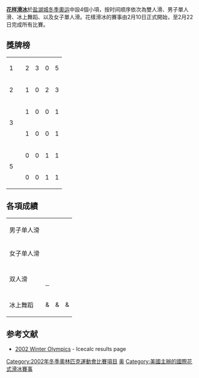 {{noteTA
|T=zh-hans:2002年冬季奥林匹克运动会花样滑冰比赛; zh-tw:2002年冬季奧林匹克運動會花式滑冰比賽; zh-hk:2002年冬季奧林匹克運動會花式溜冰比賽;
|1=zh-hk:花式溜冰;zh-tw:花式滑冰;zh-hans:花样滑冰;zh-hant:花樣滑冰;zh-mo:花式溜冰;
|2=zh-hk:溜冰; zh:滑冰;
|3=zh-hk:溜; zh:滑;}}
'''[[花样滑冰|花样滑冰]]'''於[[2002年冬季奧林匹克運動會|盐湖城冬季奧运]]中設4個小項，按时间顺序依次為雙人滑、男子單人滑、冰上舞蹈、以及女子單人滑。花樣滑冰的賽事由2月10日正式開始，至2月22日完成所有比賽。

== 獎牌榜 ==
{| {{RankedMedalTable}}
|-
| 1
| align="left" | {{flagIOC|RUS|2002年冬季}}
| 2 || 3 || 0 || 5
|-
| 2
| align="left" | {{flagIOC|USA|2002年冬季}}
| 1 || 0 || 2 || 3
|-
| rowspan = 2 | 3
| align="left" | {{flagIOC|CAN|2002年冬季}}
| 1 || 0 || 0 || 1
|-
| align="left" | {{flagIOC|FRA|2002年冬季}}
| 1 || 0 || 0 || 1
|-
| rowspan = 2 | 5
| align="left" | {{flagIOC|CHN|2002年冬季}}
| 0 || 0 || 1 || 1
|-
| align="left" | {{flagIOC|ITA|2002年冬季}}
| 0 || 0 || 1 || 1
|}

== 各項成績 ==
{| {{MedalistTable|type=項目|labelwidth=180px|style=font-size:small;}}
|-
|男子单人滑
|{{flagIOCathlete|[[阿列克谢·亚古丁|阿列克谢·亚古丁]]|RUS|2002年冬季}}
|{{flagIOCathlete|[[叶甫根尼·普鲁申科|叶甫根尼·普鲁申科]]|RUS|2002年冬季}}
|{{flagIOCathlete|[[蒂莫西·戈贝尔|蒂莫西·戈贝尔]]|USA|2002年冬季}}
|-
|女子单人滑
|{{flagIOCathlete|[[萨拉·休斯|萨拉·休斯]]|USA|2002年冬季}}
|{{flagIOCathlete|[[伊琳娜·斯卢茨卡娅|伊琳娜·斯卢茨卡娅]]|RUS|2002年冬季}}
|{{flagIOCathlete|[[关颖珊|关颖珊]]|USA|2002年冬季}}
|-
|双人滑
|{{flagIOCathlete|[[Elena_Berezhnaya|Elena Berezhnaya]]／[[Anton_Sikharulidze|Anton Sikharulidze]]|RUS|2002年冬季}} <br> <hr>{{flagIOCathlete|[[雅米·萨莱|雅米·萨莱]]／[[达维德·佩尔蒂埃|达维德·佩尔蒂埃]]|CAN|2002年冬季}}
|
|{{flagIOCathlete|[[申雪|申雪]]／[[赵宏博|赵宏博]]|CHN|2002年冬季}}
|-
|冰上舞蹈
|{{flagIOCathlete|[[瑪莉娜·阿妮西娜|瑪莉娜·阿妮西娜]]|FRA|2002年冬季}} & <br> {{flagIOCathlete|[[格温达尔·佩泽拉|格温达尔·佩泽拉]]|FRA|2002年冬季}}
|{{flagIOCathlete|[[Irina_Lobacheva|Irina Lobacheva]]|RUS|2002年冬季}} & <br> {{flagIOCathlete|[[Ilia_Averbukh|Ilia Averbukh]]|RUS|2002年冬季}}
|{{flagIOCathlete|[[芭芭拉·富萨尔-波利|芭芭拉·富萨尔-波利]]|ITA|2002年冬季}} & <br> {{flagIOCathlete|[[毛里齐奥·马尔加利奥|毛里齐奥·马尔加利奥]]|ITA|2002年冬季}}
|}

== 参考文献 ==
*[http://www.icecalc.com/events/owg2002/results/index.htm 2002 Winter Olympics]{{Wayback|url=http://www.icecalc.com/events/owg2002/results/index.htm |date=20110713001607 }} - Icecalc results page

{{2002年冬季奧林匹克運動會項目}}
{{奥林匹克运动会花样滑冰比赛}}

[[Category:2002年冬季奧林匹克運動會比賽項目|Category:2002年冬季奧林匹克運動會比賽項目]]
[[Category:奥林匹克运动会花样滑冰比赛|奥]]
[[Category:美國主辦的國際花式滑冰賽事|Category:美國主辦的國際花式滑冰賽事]]